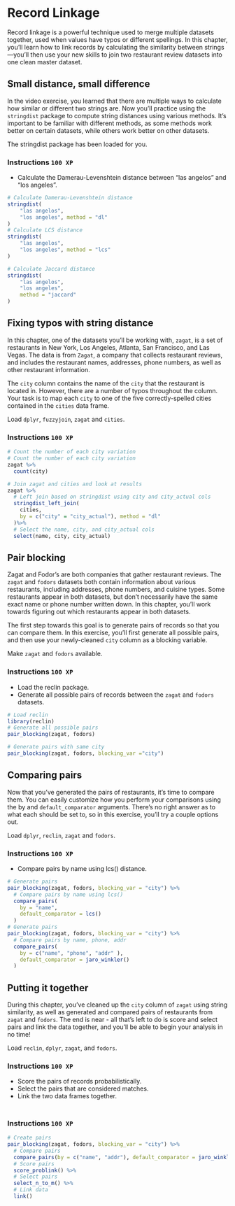# Record Linkage

Record linkage is a powerful technique used to merge multiple datasets together,
used when values have typos or different spellings. In this chapter, you'll 
learn how to link records by calculating the similarity between strings—you’ll
then use your new skills to join two restaurant review datasets into one clean
master dataset.


## Small distance, small difference

In the video exercise, you learned that there are multiple ways to calculate 
how similar or different two strings are. Now you'll practice using the 
`stringdist` package to compute string distances using various methods. It's 
important to be familiar with different methods, as some methods work better
on certain datasets, while others work better on other datasets.

The stringdist package has been loaded for you.

### Instructions `100 XP` {.unnumbered}
- Calculate the Damerau-Levenshtein distance between 
"las angelos" and "los angeles".

```.r
# Calculate Damerau-Levenshtein distance
stringdist(
    "las angelos",
    "los angeles", method = "dl"
)
# Calculate LCS distance
stringdist(
    "las angelos",
    "los angeles", method = "lcs"
)

# Calculate Jaccard distance
stringdist(
    "las angelos",
    "los angeles", 
    method = "jaccard"
)

```


## Fixing typos with string distance
In this chapter, one of the datasets you'll be working with, `zagat`, is a set 
of restaurants in New York, Los Angeles, Atlanta, San Francisco, and Las Vegas.
The data is from `Zagat`, a company that collects restaurant reviews, and 
includes the restaurant names, addresses, phone numbers, as well as other
restaurant information.

The `city` column contains the name of the `city` that the restaurant is 
located in. However, there are a number of typos throughout the column. Your
task is to map each `city` to one of the five correctly-spelled cities 
contained in the `cities` data frame.

Load `dplyr`, `fuzzyjoin`, `zagat` and `cities`.

### Instructions `100 XP` {.unnumbered}

```.r
# Count the number of each city variation
# Count the number of each city variation
zagat %>%
  count(city)

# Join zagat and cities and look at results
zagat %>%
  # Left join based on stringdist using city and city_actual cols
  stringdist_left_join(
    cities,
    by = c("city" = "city_actual"), method = "dl"
  )%>%
  # Select the name, city, and city_actual cols
  select(name, city, city_actual)
```
## Pair blocking

Zagat and Fodor's are both companies that gather restaurant reviews. The `zagat`
and `fodors` datasets both contain information about various restaurants,
including addresses, phone numbers, and cuisine types. Some restaurants appear
in both datasets, but don't necessarily have the same exact name or phone number
written down. In this chapter, you'll work towards figuring out which 
restaurants appear in both datasets.

The first step towards this goal is to generate pairs of records so that you
can compare them. In this exercise, you'll first generate all possible pairs,
and then use your newly-cleaned `city` column as a blocking variable.

Make `zagat` and `fodors`  available.

### Instructions `100 XP` {.unnumbered}

- Load the reclin package.
- Generate all possible pairs of records between the `zagat` and `fodors` 
datasets.

```.r
# Load reclin
library(reclin)
# Generate all possible pairs
pair_blocking(zagat, fodors)

# Generate pairs with same city
pair_blocking(zagat, fodors, blocking_var ="city")
```
## Comparing pairs

Now that you've generated the pairs of restaurants, it's time to compare them. 
You can easily customize how you perform your comparisons using the by and
`default_comparator` arguments. There's no right answer as to what each should
be set to, so in this exercise, you'll try a couple options out.

Load `dplyr`, `reclin`,  `zagat` and `fodors`.

### Instructions `100 XP` {.unnumbered}

- Compare pairs by name using lcs() distance.

```.r
# Generate pairs
pair_blocking(zagat, fodors, blocking_var = "city") %>%
  # Compare pairs by name using lcs()
  compare_pairs(
    by = "name",
    default_comparator = lcs()
  )
# Generate pairs
pair_blocking(zagat, fodors, blocking_var = "city") %>%
  # Compare pairs by name, phone, addr
  compare_pairs(
    by = c("name", "phone", "addr" ),
    default_comparator = jaro_winkler()
  )

```

## Putting it together

During this chapter, you've cleaned up the `city` column of `zagat` using string
similarity, as well as generated and compared pairs of restaurants from `zagat`
and `fodors`. The end is near - all that's left to do is score and select 
pairs and link the data together, and you'll be able to begin your analysis in
 no time!

Load `reclin`,  `dplyr`, `zagat`, and `fodors`.

### Instructions `100 XP` {.unnumbered}
- Score the pairs of records probabilistically.
- Select the pairs that are considered matches.
- Link the two data frames together.
```.r

```
##

### Instructions `100 XP` {.unnumbered}

```.r
# Create pairs
pair_blocking(zagat, fodors, blocking_var = "city") %>%
  # Compare pairs
  compare_pairs(by = c("name", "addr"), default_comparator = jaro_winkler()) %>%
  # Score pairs
  score_problink() %>%
  # Select pairs
  select_n_to_m() %>%
  # Link data 
  link()
```